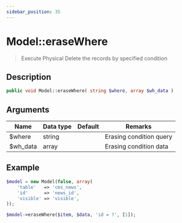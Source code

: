 ```yaml
---
sidebar_position: 35
---
```


# Model::eraseWhere

> Execute Physical Delete the records by specified condition

## Description

```php
public void Model::eraseWhere( string $where, array $wh_data )
```

## Arguments

| Name     | Data type | Default | Remarks                 |
| -------- | --------- | ------- | ----------------------- |
| $where   | string    |         | Erasing condition query |
| $wh_data | array     |         | Erasing condition data  |

## Example

```php title="Controller"
$model = new Model(false, array(
    'table'   => 'cms_news',
    'id'      => 'news_id',
    'visible' => 'visible',
));

$model->eraseWhere($item, $data, 'id = ?', [1]);
```
